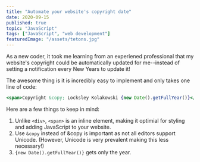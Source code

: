 ```yaml
---
title: "Automate your website's copyright date"
date: 2020-09-15
published: true
topic: "JavaScript"
tags: ["JavaScript", "web development"]
featuredImage: "/assets/tetons.jpg"
---
```


As a new coder, it took me learning from an experiened professional that my website's copyright could be automatically updated for me--instead of setting a notification every New Years to update it!

The awesome thing is it is incredibly easy to implement and only takes one line of code:

```jsx
<span>Copyright &copy; Locksley Kolakowski {new Date().getFullYear()}</span>
```

Here are a few things to keep in mind:

1. Unlike `<div>`, `<span>` is an inline element, making it optimial for styling and adding JavaScript to your website.
2. Use `&copy` instead of &copy is important as not all editors support Unicode. (However, Unicode is very prevalent making this less necessary!)
3. `{new Date().getFullYear()}` gets only the year.
